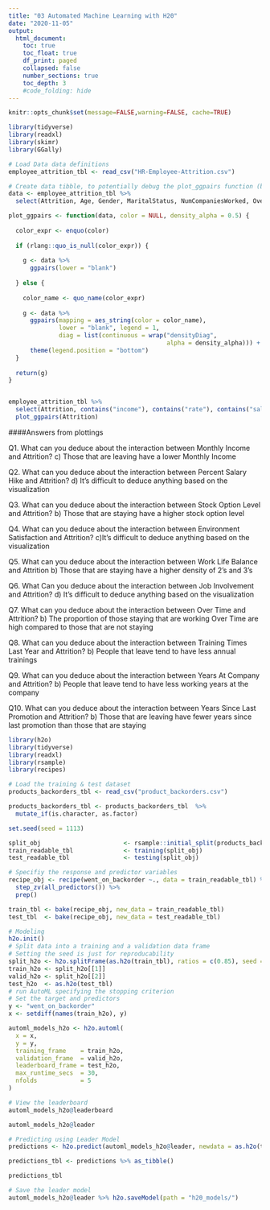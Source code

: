 ```yaml
---
title: "03 Automated Machine Learning with H20"
date: "2020-11-05"
output:
  html_document:
    toc: true
    toc_float: true
    df_print: paged
    collapsed: false
    number_sections: true
    toc_depth: 3
    #code_folding: hide
---
```


```r
knitr::opts_chunk$set(message=FALSE,warning=FALSE, cache=TRUE)
```

```r
library(tidyverse)
library(readxl)
library(skimr)
library(GGally)

# Load Data data definitions
employee_attrition_tbl <- read_csv("HR-Employee-Attrition.csv")

# Create data tibble, to potentially debug the plot_ggpairs function (because it has a data argument)
data <- employee_attrition_tbl %>%
  select(Attrition, Age, Gender, MaritalStatus, NumCompaniesWorked, Over18, DistanceFromHome)

plot_ggpairs <- function(data, color = NULL, density_alpha = 0.5) {
  
  color_expr <- enquo(color)
  
  if (rlang::quo_is_null(color_expr)) {
    
    g <- data %>%
      ggpairs(lower = "blank") 
    
  } else {
    
    color_name <- quo_name(color_expr)
    
    g <- data %>%
      ggpairs(mapping = aes_string(color = color_name), 
              lower = "blank", legend = 1,
              diag = list(continuous = wrap("densityDiag", 
                                            alpha = density_alpha))) +
      theme(legend.position = "bottom")
  }
  
  return(g)
}


employee_attrition_tbl %>%
  select(Attrition, contains("income"), contains("rate"), contains("salary"), contains("stock")) %>%
  plot_ggpairs(Attrition)

```
####Answers from plottings

Q1. What can you deduce about the interaction between Monthly Income and Attrition?
c) Those that are leaving have a lower Monthly Income

Q2. What can you deduce about the interaction between Percent Salary Hike and Attrition? 
d) It’s difficult to deduce anything based on the visualization

Q3. What can you deduce about the interaction between Stock Option Level and Attrition?
b) Those that are staying have a higher stock option level

Q4. What can you deduce about the interaction between Environment Satisfaction and Attrition? 
c)It’s difficult to deduce anything based on the visualization

Q5. What can you deduce about the interaction between Work Life Balance and Attrition 
b) Those that are staying have a higher density of 2’s and 3’s

Q6. What Can you deduce about the interaction between Job Involvement and Attrition? 
d) It’s difficult to deduce anything based on the visualization

Q7. What can you deduce about the interaction between Over Time and Attrition?
b) The proportion of those staying that are working Over Time are high compared to those that are not staying

Q8. What can you deduce about the interaction between Training Times Last Year and Attrition? 
b) People that leave tend to have less annual trainings

Q9. What can you deduce about the interaction between Years At Company and Attrition?
b) People that leave tend to have less working years at the company

Q10. What can you deduce about the interaction between Years Since Last Promotion and Attrition? 
b) Those that are leaving have fewer years since last promotion than those that are staying


```r
library(h2o)
library(tidyverse)
library(readxl)
library(rsample)
library(recipes)

# Load the training & test dataset
products_backorders_tbl <- read_csv("product_backorders.csv")

products_backorders_tbl <- products_backorders_tbl  %>%
  mutate_if(is.character, as.factor)

set.seed(seed = 1113)

split_obj                       <- rsample::initial_split(products_backorders_tbl, prop = 0.85)
train_readable_tbl              <- training(split_obj)
test_readable_tbl               <- testing(split_obj)

# Specifiy the response and predictor variables
recipe_obj <- recipe(went_on_backorder ~., data = train_readable_tbl) %>% 
  step_zv(all_predictors()) %>% 
  prep()

train_tbl <- bake(recipe_obj, new_data = train_readable_tbl)
test_tbl  <- bake(recipe_obj, new_data = test_readable_tbl)

# Modeling
h2o.init()
# Split data into a training and a validation data frame
# Setting the seed is just for reproducability
split_h2o <- h2o.splitFrame(as.h2o(train_tbl), ratios = c(0.85), seed = 1234)
train_h2o <- split_h2o[[1]]
valid_h2o <- split_h2o[[2]]
test_h2o  <- as.h2o(test_tbl)
# run AutoML specifying the stopping criterion
# Set the target and predictors
y <- "went_on_backorder"
x <- setdiff(names(train_h2o), y)

automl_models_h2o <- h2o.automl(
  x = x,
  y = y,
  training_frame    = train_h2o,
  validation_frame  = valid_h2o,
  leaderboard_frame = test_h2o,
  max_runtime_secs  = 30,
  nfolds            = 5 
)

# View the leaderboard
automl_models_h2o@leaderboard

automl_models_h2o@leader

# Predicting using Leader Model
predictions <- h2o.predict(automl_models_h2o@leader, newdata = as.h2o(test_tbl))

predictions_tbl <- predictions %>% as_tibble()

predictions_tbl

# Save the leader model
automl_models_h2o@leader %>% h2o.saveModel(path = "h20_models/")



```

